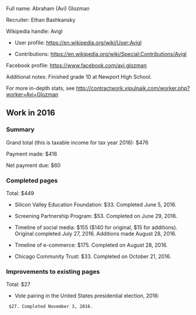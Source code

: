 Full name: Abraham (Avi) Glozman

Recruiter: Ethan Bashkansky

Wikipedia handle: Avigl

* User profile: https://en.wikipedia.org/wiki/User:Avigl

* Contributions: https://en.wikipedia.org/wiki/Special:Contributions/Avigl

Facebook profile: https://www.facebook.com/avi.glozman

Additional notes: Finished grade 10 at Newport High School.

For more in-depth stats, see http://contractwork.vipulnaik.com/worker.php?worker=Avi+Glozman

== Work in 2016 ==

=== Summary ===

Grand total (this is taxable income for tax year 2016): $476

Payment made: $416

Net payment due: $60

=== Completed pages ===

Total: $449

* Silicon Valley Education Foundation: $33. Completed June 5, 2016.

* Screening Partnership Program: $53. Completed on June 29, 2016.

* Timeline of social media: $155 ($140 for original, $15 for additions). Original completed July 27, 2016. Additions made August 28, 2016.

* Timeline of e-commerce: $175. Completed on August 28, 2016.

* Chicago Community Trust: $33. Completed on October 21, 2016.

=== Improvements to existing pages ===

Total: $27

* Vote pairing in the United States presidential election, 2016:
  $27. Completed November 3, 2016.
